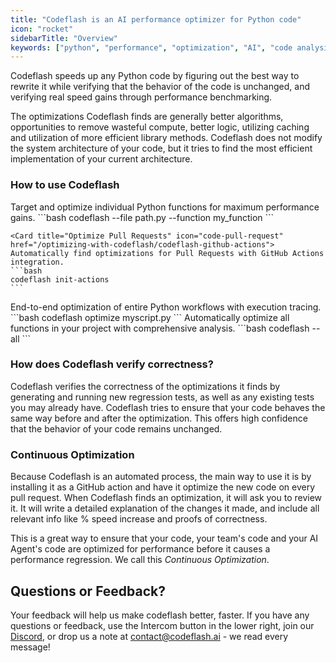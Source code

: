 ```yaml
---
title: "Codeflash is an AI performance optimizer for Python code"
icon: "rocket"
sidebarTitle: "Overview"
keywords: ["python", "performance", "optimization", "AI", "code analysis", "benchmarking"]
---
```


Codeflash speeds up any Python code by figuring out the best way to rewrite it while verifying that the behavior of the code is unchanged, and verifying real speed
gains through performance benchmarking.

The optimizations Codeflash finds are generally better algorithms, opportunities to remove wasteful compute, better logic, utilizing caching and utilization of more efficient library methods. Codeflash
does not modify the system architecture of your code, but it tries to find the most efficient implementation of your current architecture.

### How to use Codeflash

<CardGroup cols={1}>
  <Card title="Optimize a Single Function" icon="bullseye" href="/optimizing-with-codeflash/one-function">
    Target and optimize individual Python functions for maximum performance gains.
    ```bash
    codeflash --file path.py --function my_function
    ```
  </Card>

    <Card title="Optimize Pull Requests" icon="code-pull-request" href="/optimizing-with-codeflash/codeflash-github-actions">
    Automatically find optimizations for Pull Requests with GitHub Actions integration.
    ```bash
    codeflash init-actions
    ```
  </Card>

  <Card title="Optimize Workflows with Tracing" icon="route" href="/optimizing-with-codeflash/trace-and-optimize">
    End-to-end optimization of entire Python workflows with execution tracing.
    ```bash
    codeflash optimize myscript.py
    ```
  </Card>

  <Card title="Optimize Your Entire Codebase" icon="globe" href="/optimizing-with-codeflash/codeflash-all">
    Automatically optimize all functions in your project with comprehensive analysis.
    ```bash
    codeflash --all
    ```
  </Card>


</CardGroup>

### How does Codeflash verify correctness?

Codeflash verifies the correctness of the optimizations it finds by generating and running new regression tests, as well as any existing tests you may already have. Codeflash tries to ensure that your
code behaves the same way before and after the optimization.
This offers high confidence that the behavior of your code remains unchanged.

### Continuous Optimization

Because Codeflash is an automated process, the main way to use it is by installing it as a GitHub action and have it optimize the new code on every pull request.
When Codeflash finds an optimization, it will ask you to review it. It will write a detailed explanation of the changes it made, and include all relevant info like % speed increase and proofs of correctness.

This is a great way to ensure that your code, your team's code and your AI Agent's code are optimized for performance before it causes a performance regression. We call this *Continuous Optimization*.

## Questions or Feedback?

Your feedback will help us make codeflash better, faster. If you have any questions or feedback, use the Intercom button in the lower right, join our [Discord](https://www.codeflash.ai/discord), or drop us a note at [contact@codeflash.ai](mailto:contact@codeflash.ai) - we read every message!

